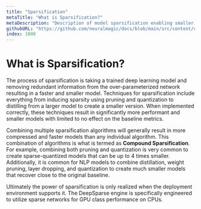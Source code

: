 ```yaml
---
title: "Sparsification"
metaTitle: "What is Sparsification?"
metaDescription: "Description of model sparsification enabling smaller and more performant neural networks in deep learning"
githubURL: "https://github.com/neuralmagic/docs/blob/main/src/content/user-guide/sparsification.mdx"
index: 1000
---
```


# What is Sparsification?

The process of sparsification is taking a trained deep learning model and removing redundant information from the over-parameterized network resulting in a faster and smaller model.
Techniques for sparsification include everything from inducing sparsity using pruning and quantization to distilling from a larger model to create a smaller version.
When implemented correctly, these techniques result in significantly more performant and smaller models with limited to no effect on the baseline metrics.

Combining multiple sparsification algorithms will generally result in more compressed and faster models than any individual algorithm.
This combination of algorithms is what is termed as **Compound Sparsification**.
For example, combining both pruning and quantization is very common to create sparse-quantized models that can be up to 4 times smaller.
Additionally, it is common for NLP models to combine distillation, weight pruning, layer dropping, and quantization to create much smaller models that recover close to the original baseline.

Ultimately the power of sparsification is only realized when the deployment environment supports it.
The DeepSparse engine is specifically engineered to utilize sparse networks for GPU class performance on CPUs.
